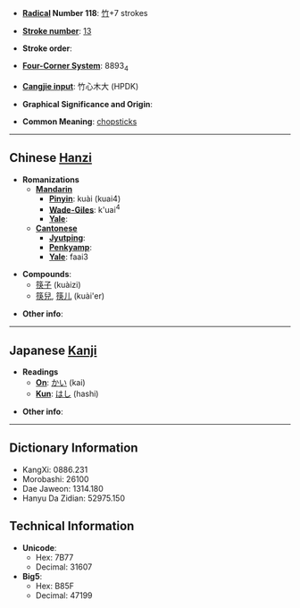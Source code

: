 * '''[[Wiktionary:Chinese radical index| Radical]] Number 118''': [[Wiktionary:Chinese radical index 竹|竹]]+7 strokes

* '''[[Wiktionary:Chinese total strokes index|Stroke number]]''': [[Wiktionary:Chinese total strokes index 13|13]]

* '''Stroke order''': 

* '''[[Wiktionary:Chinese four corner index|Four-Corner System]]''': 8893<sub>4</sub>

* '''[[Wiktionary:Chinese Cangjie index|Cangjie input]]''': 竹心木大 (HPDK)

* '''Graphical Significance and Origin''': 

* '''Common Meaning''': [[chopstick]]s

----

== Chinese [[Hanzi]] ==

* '''Romanizations'''
** '''[[Mandarin]]'''
*** '''[[Pinyin]]''': kuài (kuai4)
*** '''[[Wade-Giles]]''': k'uai<sup>4</sup>
*** '''[[Yale]]''': 
** '''[[Cantonese]]'''
*** '''[[Jyutping]]''':
*** '''[[Penkyamp]]''': 
*** '''[[Yale]]''': faai3

* '''Compounds''':
** [[筷子]] (kuàizi)
** [[筷兒]], [[筷儿]] (kuài'er)

* '''Other info''': 

----

== Japanese [[Kanji]] ==

* '''Readings'''
** '''[[On]]''': [[かい]] (kai)
** '''[[Kun]]''': [[はし]] (hashi)

* '''Other info''':  

----

== Dictionary Information ==

* KangXi: 0886.231
* Morobashi: 26100
* Dae Jaweon: 1314.180
* Hanyu Da Zidian: 52975.150

== Technical Information ==

* '''Unicode''':
** Hex: 7B77
** Decimal: 31607
* '''Big5''':
** Hex: B85F
** Decimal: 47199